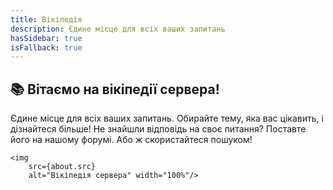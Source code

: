 ```yaml
---
title: Вікіпедія
description: Єдине місце для всіх ваших запитань
hasSidebar: true
isFallback: true
---
```




<div class="text-center">
    <h2>📚 <strong>Вітаємо на вікіпедії сервера!</strong></h2>
    <p class=" text-center">Єдине місце для всіх ваших запитань. Обирайте тему, яка вас цікавить, і дізнайтеся більше!
        Не знайшли відповідь на своє питання? Поставте його на нашому форумі. Або ж скористайтеся пошуком! </p>

    <img
        src={about.src}
        alt="Вікіпедія сервера" width="100%"/>

</div>

